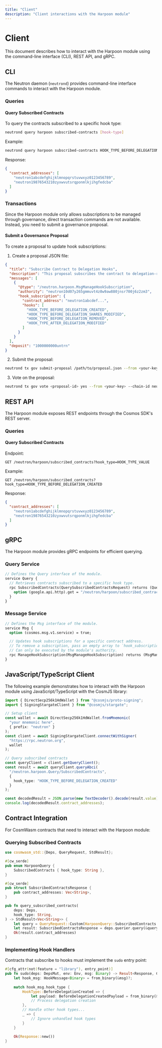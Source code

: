 ```yaml
---
title: "Client"
description: "Client interactions with the Harpoon module"
---
```


# Client

This document describes how to interact with the Harpoon module using the command-line interface (CLI), REST API, and gRPC.

## CLI

The Neutron daemon (`neutrond`) provides command-line interface commands to interact with the Harpoon module.

### Queries

#### Query Subscribed Contracts

To query the contracts subscribed to a specific hook type:

```bash
neutrond query harpoon subscribed-contracts [hook-type]
```

Example:

```bash
neutrond query harpoon subscribed-contracts HOOK_TYPE_BEFORE_DELEGATION_CREATED
```

Response:

```json
{
  "contract_addresses": [
    "neutron1abcdefghijklmnopqrstuvwxyz0123456789",
    "neutron19876543210zyxwvutsrqponmlkjihgfedcba"
  ]
}
```

### Transactions

Since the Harpoon module only allows subscriptions to be managed through governance, direct transaction commands are not available. Instead, you need to submit a governance proposal.

#### Submit a Governance Proposal

To create a proposal to update hook subscriptions:

1. Create a proposal JSON file:

```json
{
  "title": "Subscribe Contract to Delegation Hooks",
  "description": "This proposal subscribes the contract to delegation-related hooks",
  "messages": [
    {
      "@type": "/neutron.harpoon.MsgManageHookSubscription",
      "authority": "neutron10d07y265gmmuvt4z0w9aw880jnsr700j6z2zm3",
      "hook_subscription": {
        "contract_address": "neutron1abcdef...",
        "hooks": [
          "HOOK_TYPE_BEFORE_DELEGATION_CREATED",
          "HOOK_TYPE_BEFORE_DELEGATION_SHARES_MODIFIED",
          "HOOK_TYPE_BEFORE_DELEGATION_REMOVED",
          "HOOK_TYPE_AFTER_DELEGATION_MODIFIED"
        ]
      }
    }
  ],
  "deposit": "1000000000untrn"
}
```

2. Submit the proposal:

```bash
neutrond tx gov submit-proposal /path/to/proposal.json --from <your-key> --chain-id neutron-1 --gas-prices 0.025untrn --gas auto --gas-adjustment 1.3
```

3. Vote on the proposal:

```bash
neutrond tx gov vote <proposal-id> yes --from <your-key> --chain-id neutron-1 --gas-prices 0.025untrn --gas auto --gas-adjustment 1.3
```

## REST API

The Harpoon module exposes REST endpoints through the Cosmos SDK's REST server.

### Queries

#### Query Subscribed Contracts

Endpoint:

```
GET /neutron/harpoon/subscribed_contracts?hook_type=HOOK_TYPE_VALUE
```

Example:

```
GET /neutron/harpoon/subscribed_contracts?hook_type=HOOK_TYPE_BEFORE_DELEGATION_CREATED
```

Response:

```json
{
  "contract_addresses": [
    "neutron1abcdefghijklmnopqrstuvwxyz0123456789",
    "neutron19876543210zyxwvutsrqponmlkjihgfedcba"
  ]
}
```

## gRPC

The Harpoon module provides gRPC endpoints for efficient querying.

### Query Service

```protobuf
// Defines the Query interface of the module.
service Query {
  // Retrieves contracts subscribed to a specific hook type.
  rpc SubscribedContracts(QuerySubscribedContractsRequest) returns (QuerySubscribedContractsResponse) {
    option (google.api.http).get = "/neutron/harpoon/subscribed_contracts";
  }
}
```

### Message Service

```protobuf
// Defines the Msg interface of the module.
service Msg {
  option (cosmos.msg.v1.service) = true;

  // Updates hook subscriptions for a specific contract address.
  // To remove a subscription, pass an empty array to `hook_subscription.hooks`.
  // Can only be executed by the module's authority.
  rpc ManageHookSubscription(MsgManageHookSubscription) returns (MsgManageHookSubscriptionResponse);
}
```

## JavaScript/TypeScript Client

The following example demonstrates how to interact with the Harpoon module using JavaScript/TypeScript with the CosmJS library:

```typescript
import { DirectSecp256k1HdWallet } from "@cosmjs/proto-signing";
import { SigningStargateClient } from "@cosmjs/stargate";

// Setup client
const wallet = await DirectSecp256k1HdWallet.fromMnemonic(
  "your mnemonic here",
  { prefix: "neutron" }
);
const client = await SigningStargateClient.connectWithSigner(
  "https://rpc.neutron.org",
  wallet
);

// Query subscribed contracts
const queryClient = client.getQueryClient();
const result = await queryClient.queryAbci(
  "/neutron.harpoon.Query/SubscribedContracts",
  {
    hook_type: "HOOK_TYPE_BEFORE_DELEGATION_CREATED"
  }
);

const decodedResult = JSON.parse(new TextDecoder().decode(result.value));
console.log(decodedResult.contract_addresses);
```

## Contract Integration

For CosmWasm contracts that need to interact with the Harpoon module:

### Querying Subscribed Contracts

```rust
use cosmwasm_std::{Deps, QueryRequest, StdResult};

#[cw_serde]
pub enum HarpoonQuery {
    SubscribedContracts { hook_type: String },
}

#[cw_serde]
pub struct SubscribedContractsResponse {
    pub contract_addresses: Vec<String>,
}

pub fn query_subscribed_contracts(
    deps: Deps,
    hook_type: String,
) -> StdResult<Vec<String>> {
    let query = QueryRequest::Custom(HarpoonQuery::SubscribedContracts { hook_type });
    let result: SubscribedContractsResponse = deps.querier.query(&query)?;
    Ok(result.contract_addresses)
}
```

### Implementing Hook Handlers

Contracts that subscribe to hooks must implement the `sudo` entry point:

```rust
#[cfg_attr(not(feature = "library"), entry_point)]
pub fn sudo(deps: DepsMut, env: Env, msg: Binary) -> Result<Response, ContractError> {
    let hook_msg: HookMessage<Binary> = from_binary(&msg)?;
    
    match hook_msg.hook_type {
        HookType::BeforeDelegationCreated => {
            let payload: BeforeDelegationCreatedPayload = from_binary(&hook_msg.payload)?;
            // Process delegation creation
        },
        // Handle other hook types...
        _ => {
            // Ignore unhandled hook types
        }
    }
    
    Ok(Response::new())
}
``` 